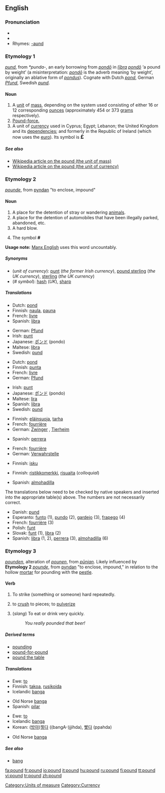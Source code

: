 ==English==

===Pronunciation===
*{{IPA|/paʊnd/}}
*{{audio|en-us-pound.ogg|Audio (US)}}
*Rhymes: [[Rhymes:English:-aʊnd|-aʊnd]]

===Etymology 1===
{{OE.}} ''[[pund]]'', from {{Ger.}} ''*punda-'', an early borrowing from {{L.}} ''[[pondo|pondō]]'' in ''[[libra|lībra]] [[pondo|pondō]]'' ‘a pound by weight’ (a misinterpretation: ''[[pondo|pondō]]'' is the adverb meaning ‘by weight’, originally an ablative form of ''[[pondus]]'').  Cognate with Dutch ''[[pond]]'', German ''[[Pfund]]'', Swedish ''[[pund]]''.

====Noun====
{{en-noun}}

# A [[unit]] of [[mass]], depending on the system used consisting of either 16 or 12 corresponding [[ounce]]s (approximately 454 or 373 [[gram]]s respectively).
# [[pound-force|Pound-force.]]
# A unit of [[currency]] used in Cyprus; Egypt; Lebanon; the United Kingdom and its [[dependency|dependencies]]; and formerly in the Republic of Ireland (which now uses the [[euro]]). Its symbol is <big>'''&pound;'''</big>

=====See also=====
*[[w:Pound|Wikipedia article on the pound (the unit of mass)]]
*[[w:Pound_Sterling|Wikipedia article on the pound (the unit of currency)]]

===Etymology 2===
{{ME.}} ''[[pounde]]'', from {{OE.}} [[pyndan]] "to enclose, impound"

====Noun====
{{en-noun}}

# A place for the detention of stray or wandering [[animal]]s.
# A place for the detention of automobiles that have been illegally parked, abandoned, etc.
# A hard blow.
# {{US}} The symbol '''#''' <!--isn't this "pound sign" rather than "pound"?-->
'''Usage note:''' [[w:Manx English|Manx English]] uses this word uncountably.

=====Synonyms=====
*(''unit of currency''): [[punt]] (''the former Irish currency''), [[pound sterling]] (''the UK currency''), [[sterling]] (''the UK currency'')
*(''# symbol''): [[hash]] (''UK''), [[sharp]]

=====Translations=====
{{trans-top|unit of mass}}
*Dutch: [[pond]]
*Finnish: [[naula]], [[pauna]]
*French: [[livre]] {{f}}
*Spanish: [[libra]] {{f}}
{{trans-mid}}
*German: [[Pfund]] {{n}}
*Irish: [[punt]] {{m}}
*Japanese: [[ポンド]] (pondo)
*Maltese: [[libra]] {{f}}
*Swedish: [[pund]]
{{trans-bottom}}

{{trans-top|unit of currency}}
*Dutch: [[pond]]
*Finnish: [[punta]]
*French: [[livre]] {{f}}
*German: [[Pfund]] {{n}}
{{trans-mid}}
*Irish: [[punt]] {{m}}
*Japanese: [[ポンド]] (pondo)
*Maltese: [[lira]] {{f}}
*Spanish: [[libra]] {{f}}
*Swedish: [[pund]]
{{trans-bottom}}

{{trans-top|place for the detention of stray animals}}
*Finnish: [[eläinsuoja]], [[tarha]]
*French: [[fourrière]] {{f}}
*German: [[Zwinger]] {{m}}, [[Tierheim]] {{n}}
{{trans-mid}}
*Spanish: [[perrera]] {{f}}
{{trans-bottom}}

{{trans-top|place for the detention of automobiles}}
*French: [[fourrière]] {{f}}
*German: [[Verwahrstelle]] {{f}}
{{trans-mid}}
{{trans-bottom}}

{{trans-top|hard blow}}
*Finnish: [[isku]]
{{trans-mid}}
{{trans-bottom}}

{{trans-top|US: symbol #}}
*Finnish: [[ristikkomerkki]], [[risuaita]] (''colloquial'')
{{trans-mid}}
*Spanish: [[almohadilla]] {{f}}
{{trans-bottom}}

The translations below need to be checked by native speakers and inserted into the appropriate table(s) above.  The numbers are not necessarily correct.

*Danish: [[pund]]
*Esperanto: [[funto]] (1), [[pundo]] (2), [[gardejo]] (3), [[frapego]] (4)
*French: [[fourrière]] {{f}} (3)
*Polish: [[funt]]
*Slovak: [[funt]] {{m}} (1), [[libra]] {{f}} (2)
*Spanish: [[libra]] {{f}} (1, 2), [[perrera]] {{f}} (3), [[almohadilla]] {{f}} (6)

===Etymology 3===
{{ME.}} ''[[pounden]]'', alteration of ''[[pounen]]'', from {{OE.}} ''[[pūnian]]''. Likely influenced by '''Etymology 2''' {{ME.}} ''[[pounde]]'', from {{OE.}} [[pyndan]] "to enclose, impound," in relation to the hollow [[mortar]] for pounding with the [[pestle]].

====Verb====
{{en-verb}}

# {{transitive}} To strike (something or someone) hard repeatedly.
# {{transitive}} to [[crush]] to pieces; to [[pulverize]]
# {{transitive}} (''slang'') To eat or drink very quickly.
#:''You really pounded that beer!''

=====Derived terms=====
*[[pounding]]
*[[pound-for-pound]]
*[[pound the table]]

=====Translations=====
{{trans-top|strike hard repeatedly}}
*Ewe: [[to]]
*Finnish: [[takoa]], [[rusikoida]]
*Icelandic [[banga]]
{{trans-mid}}
*Old Norse [[banga]]
*Spanish: [[pilar]]
{{trans-bottom}}

{{trans-top|crush to pieces}}
*Ewe: [[to]]
*Icelandic [[banga]]
*Korean: ([[방아]])[[찧다]] ((bangA-)jjihda), [[빻다]] (ppahda)
{{trans-mid}}
*Old Norse [[banga]]
{{trans-bottom}}

{{trans-top|eat or drink quickly}}
{{trans-mid}}
{{trans-bottom}}

=====See also=====
*[[bang]]

[[Category:Units of measure]]
[[Category:Currency]]

[[fa:pound]]
[[fr:pound]]
[[io:pound]]
[[it:pound]]
[[hu:pound]]
[[ru:pound]]
[[fi:pound]]
[[tt:pound]]
[[vi:pound]]
[[tr:pound]]
[[zh:pound]]